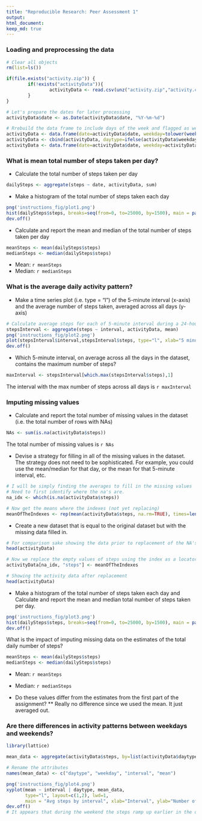 ```yaml
---
title: "Reproducible Research: Peer Assessment 1"
output: 
html_document:
keep_md: true
---
```



### Loading and preprocessing the data

```r
# Clear all objects
rm(list=ls())

if(file.exists("activity.zip")) {
        if(!exists("activityData")){
                activityData <- read.csv(unz("activity.zip","activity.csv"))
        }
}

# Let's prepare the dates for later processing
activityData$date <- as.Date(activityData$date, "%Y-%m-%d")

# Rrebuild the data frame to include days of the week and flagged as weekday or weekend for later processing
activityData <- data.frame(date=activityData$date, weekday=tolower(weekdays(activityData$date)), steps=activityData$steps, interval=activityData$interval)
activityData <- cbind(activityData, daytype=ifelse(activityData$weekday == "saturday" | activityData$weekday == "sunday", "weekend", "weekday"))
activityData <- data.frame(date=activityData$date, weekday=activityData$weekday, daytype=activityData$daytype, interval=activityData$interval, steps=activityData$steps)
```



### What is mean total number of steps taken per day?

* Calculate the total number of steps taken per day
```r
dailySteps <- aggregate(steps ~ date, activityData, sum)
```

* Make a histogram of the total number of steps taken each day
```r
png('instructions_fig/plot1.png')
hist(dailySteps$steps, breaks=seq(from=0, to=25000, by=1500), main = paste("Steps per day"), col="blue", xlab="Step Count")
dev.off()
```

* Calculate and report the mean and median of the total number of steps taken per day
```r
meanSteps <- mean(dailySteps$steps)
medianSteps <- median(dailySteps$steps)
```

* Mean: `r meanSteps`
* Median:  `r medianSteps`



### What is the average daily activity pattern?

* Make a time series plot (i.e. type = "l") of the 5-minute interval (x-axis) and the average number of steps taken, averaged across all days (y-axis)
```r
# Calculate average steps for each of 5-minute interval during a 24-hour period
stepsInterval <- aggregate(steps ~ interval, activityData, mean)
png('instructions_fig/plot2.png')
plot(stepsInterval$interval,stepsInterval$steps, type="l", xlab="5 minute interval", ylab="Step count",main="Average Number of Steps by Interval")
dev.off()
```

* Which 5-minute interval, on average across all the days in the dataset, contains the maximum number of steps?
```r
maxInterval <- stepsInterval[which.max(stepsInterval$steps),1]
```
The interval with the max number of steps across all days is `r maxInterval`



### Imputing missing values
* Calculate and report the total number of missing values in the dataset (i.e. the total number of rows with NAs)
```r
NAs <- sum(is.na(activityData$steps))
```
The total number of missing values is `r NAs`

* Devise a strategy for filling in all of the missing values in the dataset. The strategy does not need to be sophisticated. For example, you could use the mean/median for that day, or the mean for that 5-minute interval, etc.
```r
# I will be simply finding the averages to fill in the missing values
# Need to first identify where the na's are.
na_idx <- which(is.na(activityData$steps))

# Now get the means where the indexes (not yet replacing)
meanOfTheIndexes <- rep(mean(activityData$steps, na.rm=TRUE), times=length(na_idx))
```

* Create a new dataset that is equal to the original dataset but with the missing data filled in.
```r
# For comparison sake showing the data prior to replacement of the NA's
head(activityData)
```

```r
# Now we replace the empty values of steps using the index as a locator and apply with the mean indexes
activityData[na_idx, "steps"] <- meanOfTheIndexes
```

```r
# Showing the activity data after replacement
head(activityData)
```

* Make a histogram of the total number of steps taken each day and Calculate and report the mean and median total number of steps taken per day. 
```r
png('instructions_fig/plot3.png')
hist(dailySteps$steps, breaks=seq(from=0, to=25000, by=1500), main = paste("Steps per day (NA's replaced by mean)"), col="red", xlab="Step Count")
dev.off()
```

What is the impact of imputing missing data on the estimates of the total daily number of steps?
```r
meanSteps <- mean(dailySteps$steps)
medianSteps <- median(dailySteps$steps)
```
* Mean: `r meanSteps`
* Median:  `r medianSteps`

* Do these values differ from the estimates from the first part of the assignment? 
** Really no difference since we used the mean.  It just averaged out.

### Are there differences in activity patterns between weekdays and weekends?
```r
library(lattice)

mean_data <- aggregate(activityData$steps, by=list(activityData$daytype, activityData$weekday, activityData$interval), mean)

# Rename the attributes
names(mean_data) <- c("daytype", "weekday", "interval", "mean")

png('instructions_fig/plot4.png')
xyplot(mean ~ interval | daytype, mean_data, 
       type="l", layout=c(1,2), lwd=1, 
       main = "Avg steps by interval", xlab="Interval", ylab="Number of steps")
dev.off()
# It appears that during the weekend the steps ramp up earlier in the day.
```
